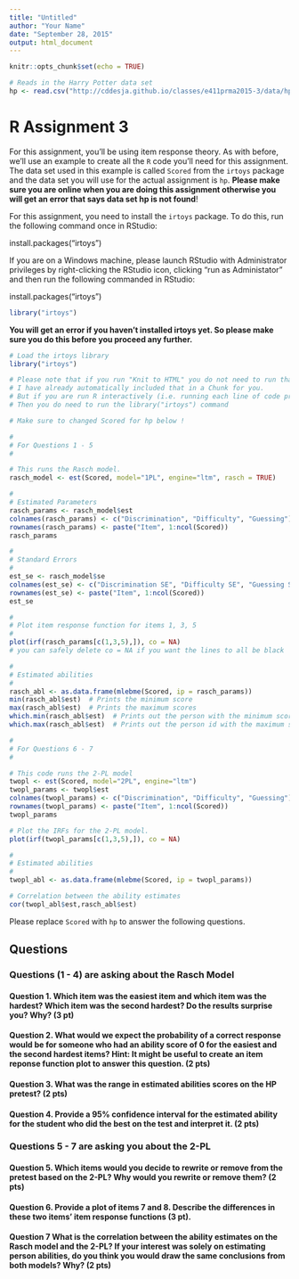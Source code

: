 ```yaml
---
title: "Untitled"
author: "Your Name"
date: "September 28, 2015"
output: html_document
---
```


```r
knitr::opts_chunk$set(echo = TRUE)
```

```r
# Reads in the Harry Potter data set
hp <- read.csv("http://cddesja.github.io/classes/e411prma2015-3/data/hp.csv", header = T)
```

# R Assignment 3

For this assignment, you'll be using item response theory. As with before, we'll use an example to create all the `R` code you'll need for this assignment. The data set used in this example is called `Scored` from the `irtoys` package and the data set you will use for the actual assignment is `hp`. __Please make sure you are online when you are doing this assignment otherwise you will get an error that says data set hp is not found__!

For this assignment, you need to install the `irtoys` package. To do this, run the following command once in RStudio:

install.packages("irtoys")

If you are on a Windows machine, please launch RStudio with Administrator privileges by right-clicking the RStudio icon, clicking "run as Administator" and then run the following commanded in RStudio:

install.packages("irtoys")

```r
library("irtoys")
```

__You will get an error if you haven't installed irtoys yet. So please make sure you do this before you proceed any further.__

```r

# Load the irtoys library
library("irtoys")

# Please note that if you run "Knit to HTML" you do not need to run that command below.
# I have already automatically included that in a Chunk for you.
# But if you are run R interactively (i.e. running each line of code prior to running the Knit command)
# Then you do need to run the library("irtoys") command

# Make sure to changed Scored for hp below !

#
# For Questions 1 - 5
#

# This runs the Rasch model.
rasch_model <- est(Scored, model="1PL", engine="ltm", rasch = TRUE)

#
# Estimated Parameters
rasch_params <- rasch_model$est
colnames(rasch_params) <- c("Discrimination", "Difficulty", "Guessing")
rownames(rasch_params) <- paste("Item", 1:ncol(Scored))
rasch_params

#
# Standard Errors
# 
est_se <- rasch_model$se
colnames(est_se) <- c("Discrimination SE", "Difficulty SE", "Guessing SE")
rownames(est_se) <- paste("Item", 1:ncol(Scored))
est_se

#
# Plot item response function for items 1, 3, 5
#
plot(irf(rasch_params[c(1,3,5),]), co = NA)  
# you can safely delete co = NA if you want the lines to all be black

#
# Estimated abilities
#
rasch_abl <- as.data.frame(mlebme(Scored, ip = rasch_params))
min(rasch_abl$est)  # Prints the minimum score
max(rasch_abl$est)  # Prints the maximum scores
which.min(rasch_abl$est)  # Prints out the person with the minimum score
which.max(rasch_abl$est)  # Prints out the person id with the maximum score

#
# For Questions 6 - 7
#

# This code runs the 2-PL model
twopl <- est(Scored, model="2PL", engine="ltm")
twopl_params <- twopl$est
colnames(twopl_params) <- c("Discrimination", "Difficulty", "Guessing")
rownames(twopl_params) <- paste("Item", 1:ncol(Scored))
twopl_params

# Plot the IRFs for the 2-PL model.
plot(irf(twopl_params[c(1,3,5),]), co = NA)  

#
# Estimated abilities
#
twopl_abl <- as.data.frame(mlebme(Scored, ip = twopl_params))

# Correlation between the ability estimates
cor(twopl_abl$est,rasch_abl$est)
```

Please replace `Scored` with `hp` to answer the following questions.

## Questions

### Questions (1 - 4) are asking about the Rasch Model

#### Question 1. Which item was the easiest item and which item was the hardest? Which item was the second hardest? Do the results surprise you? Why? (3 pt) 

#### Question 2. What would we expect the probability of a correct response would be for someone who had an ability score of 0 for the easiest and the second hardest items? Hint: It might be useful to create an item reponse function plot to answer this question.  (2 pts)

#### Question 3.  What was the range in estimated abilities scores on the HP pretest?  (2 pts)

#### Question 4. Provide a 95% confidence interval for the estimated ability for the student who did the best on the test and interpret it. (2 pts)

### Questions 5 - 7 are asking you about the 2-PL 

#### Question 5. Which items would you decide to rewrite or remove from the pretest based on the 2-PL? Why would you rewrite or remove them? (2 pts)

#### Question 6. Provide a plot of items 7 and 8. Describe the differences in these two items' item response functions (3 pt).

#### Question 7  What is the correlation between the ability estimates on the Rasch model and the 2-PL? If your interest was solely on estimating person abilities, do you think you would draw the same conclusions from both models? Why? (2 pts)